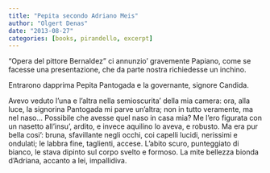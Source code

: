 ```yaml
---
title: "Pepita secondo Adriano Meis"
author: "Olgert Denas"
date: "2013-08-27"
categories: [books, pirandello, excerpt]
---
```


“Opera del pittore Bernaldez” ci annunzio’ gravemente Papiano, come se facesse una presentazione, che da parte nostra richiedesse un inchino.

Entrarono dapprima Pepita Pantogada e la governante, signore Candida.

Avevo veduto l’una e l’altra nella semioscurita’ della mia camera: ora, alla luce, la signorina Pantogada mi parve un’altra; non in tutto veramente, ma nel naso… Possibile che avesse quel naso in casa mia? Me l’ero figurata con un nasetto all’insu’, ardito, e invece aquilino lo aveva, e robusto. Ma era pur bella cosi’: bruna, sfavillante negli occhi, coi capelli lucidi, nerissimi e ondulati; le labbra fine, taglienti, accese. L’abito scuro, punteggiato di bianco, le stava dipinto sul corpo svelto e formoso. La mite bellezza bionda d’Adriana, accanto a lei, impallidiva.
